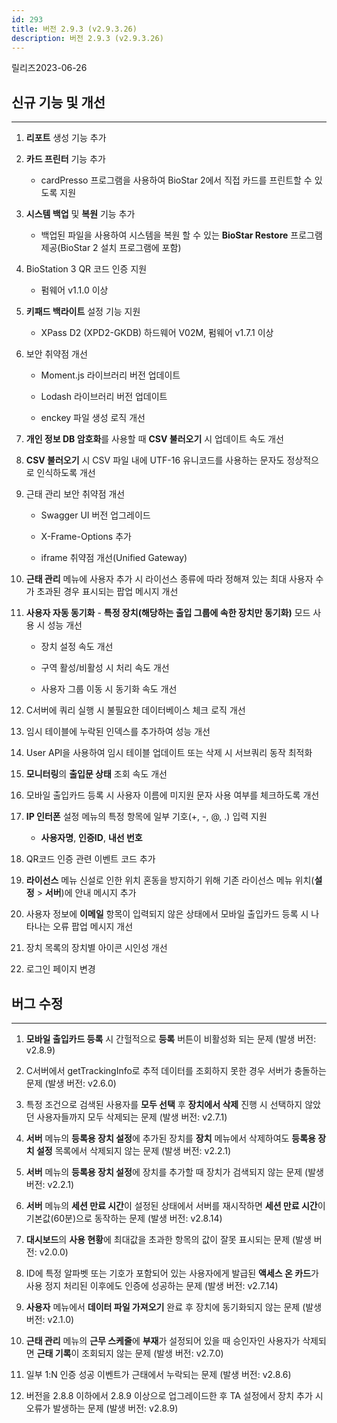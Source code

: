 ```yaml
---
id: 293
title: 버전 2.9.3 (v2.9.3.26)
description: 버전 2.9.3 (v2.9.3.26)
---
```


릴리즈<Separator/>2023-06-26

## 신규 기능 및 개선

---

1. **리포트** 생성 기능 추가

1. **카드 프린터** 기능 추가

    * cardPresso 프로그램을 사용하여 BioStar 2에서 직접 카드를 프린트할 수 있도록 지원

1. **시스템 백업** 및 **복원** 기능 추가

    * 백업된 파일을 사용하여 시스템을 복원 할 수 있는 **BioStar Restore** 프로그램 제공(BioStar 2 설치 프로그램에 포함)

1. BioStation 3 QR 코드 인증 지원

    * 펌웨어 v1.1.0 이상

1. **키패드 백라이트** 설정 기능 지원

    * XPass D2 (XPD2-GKDB) 하드웨어 V02M, 펌웨어 v1.7.1 이상

1. 보안 취약점 개선

    * Moment.js 라이브러리 버전 업데이트

    * Lodash 라이브러리 버전 업데이트

    * enckey 파일 생성 로직 개선

1. **개인 정보 DB 암호화**를 사용할 때 **CSV 불러오기** 시 업데이트 속도 개선

1. **CSV 불러오기** 시 CSV 파일 내에 UTF-16 유니코드를 사용하는 문자도 정상적으로 인식하도록 개선

1. 근태 관리 보안 취약점 개선

    * Swagger UI 버전 업그레이드

    * X-Frame-Options 추가

    * iframe 취약점 개선(Unified Gateway)

1. **근태 관리** 메뉴에 사용자 추가 시 라이선스 종류에 따라 정해져 있는 최대 사용자 수가 초과된 경우 표시되는 팝업 메시지 개선

1. **사용자 자동 동기화** - **특정 장치(해당하는 출입 그룹에 속한 장치만 동기화)** 모드 사용 시 성능 개선

    * 장치 설정 속도 개선

    * 구역 활성/비활성 시 처리 속도 개선

    * 사용자 그룹 이동 시 동기화 속도 개선

1. C서버에 쿼리 실행 시 불필요한 데이터베이스 체크 로직 개선

1. 임시 테이블에 누락된 인덱스를 추가하여 성능 개선

1. User API을 사용하여 임시 테이블 업데이트 또는 삭제 시 서브쿼리 동작 최적화

1. **모니터링**의 **출입문 상태** 조회 속도 개선

1. 모바일 출입카드 등록 시 사용자 이름에 미지원 문자 사용 여부를 체크하도록 개선

1. **IP 인터폰** 설정 메뉴의 특정 항목에 일부 기호(+, -, @, .) 입력 지원

    * **사용자명**, **인증ID**, **내선 번호**

1. QR코드 인증 관련 이벤트 코드 추가

1. **라이선스** 메뉴 신설로 인한 위치 혼동을 방지하기 위해 기존 라이선스 메뉴 위치(**설정** > **서버**)에 안내 메시지 추가

1. 사용자 정보에 **이메일** 항목이 입력되지 않은 상태에서 모바일 출입카드 등록 시 나타나는 오류 팝업 메시지 개선

1. 장치 목록의 장치별 아이콘 시인성 개선

1. 로그인 페이지 변경

## 버그 수정

---

1. **모바일 출입카드 등록** 시 간헐적으로 **등록** 버튼이 비활성화 되는 문제 (발생 버전: v2.8.9)

1. C서버에서 getTrackingInfo로 추적 데이터를 조회하지 못한 경우 서버가 충돌하는 문제 (발생 버전: v2.6.0)

1. 특정 조건으로 검색된 사용자를 **모두 선택** 후 **장치에서 삭제** 진행 시 선택하지 않았던 사용자들까지 모두 삭제되는 문제 (발생 버전: v2.7.1)

1. **서버** 메뉴의 **등록용 장치 설정**에 추가된 장치를 **장치** 메뉴에서 삭제하여도 **등록용 장치 설정** 목록에서 삭제되지 않는 문제 (발생 버전: v2.2.1)

1. **서버** 메뉴의 **등록용 장치 설정**에 장치를 추가할 때 장치가 검색되지 않는 문제 (발생 버전: v2.2.1)

1. **서버** 메뉴의 **세션 만료 시간**이 설정된 상태에서 서버를 재시작하면 **세션 만료 시간**이 기본값(60분)으로 동작하는 문제 (발생 버전: v2.8.14)

1. **대시보드**의 **사용 현황**에 최대값을 초과한 항목의 값이 잘못 표시되는 문제 (발생 버전: v2.0.0)

1. ID에 특정 알파벳 또는 기호가 포함되어 있는 사용자에게 발급된 **액세스 온 카드**가 사용 정지 처리된 이후에도 인증에 성공하는 문제 (발생 버전: v2.7.14)

1. **사용자** 메뉴에서 **데이터 파일 가져오기** 완료 후 장치에 동기화되지 않는 문제 (발생 버전: v2.1.0)

1. **근태 관리** 메뉴의 **근무 스케줄**에 **부재**가 설정되어 있을 때 승인자인 사용자가 삭제되면 **근태 기록**이 조회되지 않는 문제 (발생 버전: v2.7.0)

1. 일부 1:N 인증 성공 이벤트가 근태에서 누락되는 문제 (발생 버전: v2.8.6)

1. 버전을 2.8.8 이하에서 2.8.9 이상으로 업그레이드한 후 TA 설정에서 장치 추가 시 오류가 발생하는 문제 (발생 버전: v2.8.9)